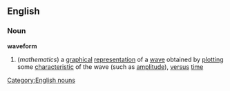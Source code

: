 ==English==
===Noun===
{{wikipedia}}
'''waveform'''
#(''mathematics'') a [[graphical]] [[representation]] of a [[wave]] obtained by [[plotting]] some [[characteristic]] of the wave (such as [[amplitude]]), [[versus]] [[time]]
[[Category:English nouns]]